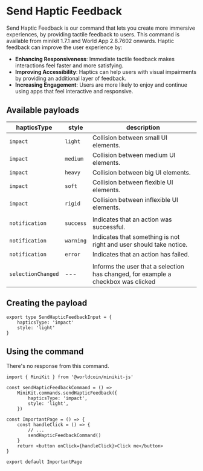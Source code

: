 # Send Haptic Feedback

Send Haptic Feedback is our command that lets you create more immersive experiences, by providing tactile feedback to users.
This command is available from minikit 1.7.1 and World App 2.8.7602 onwards.
Haptic feedback can improve the user experience by:

-   **Enhancing Responsiveness**: Immediate tactile feedback makes interactions feel faster and more satisfying.
-   **Improving Accessibility**: Haptics can help users with visual impairments by providing an additional layer of feedback.
-   **Increasing Engagement**: Users are more likely to enjoy and continue using apps that feel interactive and responsive.

## Available payloads

| hapticsType        | style     | description                                                                       |
| ------------------ | --------- | --------------------------------------------------------------------------------- |
| `impact`           | `light`   | Collision between small UI elements.                                              |
| `impact`           | `medium`  | Collision between medium UI elements.                                             |
| `impact`           | `heavy`   | Collision between big UI elements.                                                |
| `impact`           | `soft`    | Collision between flexible UI elements.                                           |
| `impact`           | `rigid`   | Collision between inflexible UI elements.                                         |
|                    |           |                                                                                   |
| `notification`     | `success` | Indicates that an action was successful.                                          |
| `notification`     | `warning` | Indicates that something is not right and user should take notice.                |
| `notification`     | `error`   | Indicates that an action has failed.                                              |
|                    |           |                                                                                   |
| `selectionChanged` | ---       | Informs the user that a selection has changed, for example a checkbox was clicked |

## Creating the payload

```tsx {{ title: 'app/page.tsx' }}
export type SendHapticFeedbackInput = {
	hapticsType: 'impact'
	style: 'light'
}
```

## Using the command

There's no response from this command.

```tsx {{ title: 'app/page.tsx' }}
import { MiniKit } from '@worldcoin/minikit-js'

const sendHapticFeedbackCommand = () =>
	MiniKit.commands.sendHapticFeedback({
		hapticsType: 'impact',
		style: 'light',
	})

const ImportantPage = () => {
	const handleClick = () => {
		// ...
		sendHapticFeedbackCommand()
	}
	return <button onClick={handleClick}>Click me</button>
}

export default ImportantPage
```
